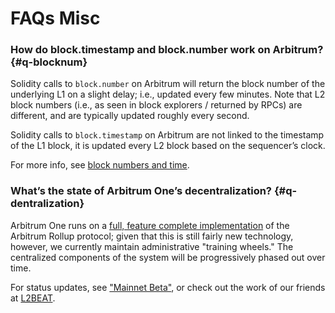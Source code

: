 # FAQs Misc

### How do block.timestamp and block.number work on Arbitrum? {#q-blocknum}

Solidity calls to `block.number` on Arbitrum will return the block number of the underlying L1 on a slight delay; i.e., updated every few minutes. Note that L2 block numbers (i.e., as seen in block explorers / returned by RPCs) are different, and are typically updated roughly every second.

Solidity calls to `block.timestamp` on Arbitrum are not linked to the timestamp of the L1 block, it is updated every L2 block based on the sequencer’s clock.

For more info, see [block numbers and time](/time.mdx).

### What’s the state of Arbitrum One’s decentralization? {#q-dentralization}

Arbitrum One runs on a [full, feature complete implementation](https://github.com/OffchainLabs/nitro) of the Arbitrum Rollup protocol; given that this is still fairly new technology, however, we currently maintain administrative "training wheels." The centralized components of the system will be progressively phased out over time.

For status updates, see ["Mainnet Beta"](/mainnet-beta.mdx), or check out the work of our friends at [L2BEAT](https://l2beat.com/scaling/risk/).
